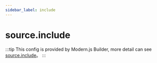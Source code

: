 ```yaml
---
sidebar_label: include
---
```


# source.include

:::tip
This config is provided by Modern.js Builder, more detail can see [source.include](https://modernjs.dev/builder/en/api/config-source.html#source-include)。
:::


<Main />
